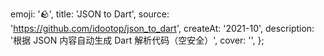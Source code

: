   emoji: '🪨',
  title: 'JSON to Dart',
  source: 'https://github.com/idootop/json_to_dart',
  createAt: '2021-10',
  description: '根据 JSON 内容自动生成 Dart 解析代码（空安全）',
  cover: '',
};
